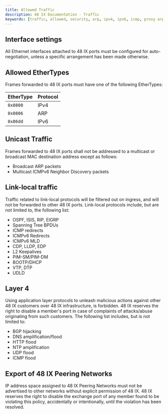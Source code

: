 ```yaml
---
title: Allowed Traffic
description: 48 IX Documentation - Traffic
keywords: [traffic, allowed, security, arp, ipv4, ipv6, icmp, proxy arp, unicast, multicast, flood]
---
```


## Interface settings

All Ethernet interfaces attached to 48 IX ports must be configured for auto-negotiation, unless a specific arrangement has been made otherwise.

## Allowed EtherTypes

Frames forwarded to 48 IX ports must have one of the following EtherTypes:

| EtherType | Protocol |
| :-------- | :------- |
| `0x0800`  | IPv4     |
| `0x0806`  | ARP      |
| `0x86dd`  | IPv6     |

## Unicast Traffic

Frames forwarded to 48 IX ports shall not be addressed to a multicast or broadcast MAC destination address except as follows:

- Broadcast ARP packets
- Multicast ICMPv6 Neighbor Discovery packets

## Link-local traffic

Traffic related to link-local protocols will be filtered out on ingress, and will not be forwarded to other 48 IX ports. Link-local protocols include, but are not limited to, the following list:

- OSPF, ISIS, RIP, EIGRP
- Spanning Tree BPDUs
- ICMP redirects
- ICMPv6 Redirects
- ICMPv6 MLD
- CDP, LLDP, EDP
- L2 Keepalives
- PIM-SM/PIM-DM
- BOOTP/DHCP
- VTP, DTP
- UDLD

## Layer 4

Using application layer protocols to unleash malicious actions against other 48 IX customers over 48 IX infrastructure, is forbidden. 48 IX reserves the right to disable a member's port in case of complaints of attacks/abuse originating from such customers. The following list includes, but is not limited to:

- BGP hijacking
- DNS amplification/flood
- HTTP flood
- NTP amplification
- UDP flood
- ICMP flood

## Export of 48 IX Peering Networks

IP address space assigned to 48 IX Peering Networks must not be advertised to other networks without explicit permission of 48 IX. 48 IX reserves the right to disable the exchange port of any member found to be violating this policy, accidentally or intentionally, until the violation has been resolved.
